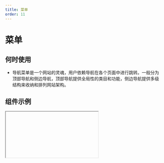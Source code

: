 ```yaml
---
title: 菜单
order: 11
---
```


# 菜单


## 何时使用
* 导航菜单是一个网站的灵魂，用户依赖导航在各个页面中进行跳转。一般分为顶部导航和侧边导航，顶部导航提供全局性的类目和功能，侧边导航提供多级结构来收纳和排列网站架构。
## 组件示例

<Iframe url="https://www.aliwork.com/developer/menu-v2?isRenderNav=false" />

## 组件属性


<AttrTable
  dataSource={[
    {
      attr: '点击菜单项',
      code: 'onItemClick',
      type: 'Function',
      demo: 'function onItemClick(key, item, event) { console.log(key, item, event);}',
      dafault: '',
      desc: '点击菜单项触发的事件',
    },
    {
      attr: '初始打开的子菜单的key值',
      code: 'defaultOpenKeys',
      type: 'String/Array	',
      demo: '["key1"]',
      dafault: '',
      desc: '设置初始打开的子菜单的key值',
    },
    {
      attr: '子菜单打开模式',
      code: 'mode',
      type: 'String',
      demo: '"inline"',
      dafault: '',
      desc: '子菜单打开的模式可选值: "inline", "popup"',
    },
    {
      attr: '触发行为',
      code: 'triggerType',
      type: 'String',
      demo: '"click"',
      dafault: '',
      desc: '子菜单打开的触发行为可选值: "click", "hover"',
    },
    {
      attr: '展开内连子菜单的模式',
      code: 'openMode',
      type: 'String',
      demo: '"multiple"',
      dafault: '',
      desc: '展开内连子菜单的模式，同时可以展开一个子菜单还是多个子菜单，该属性仅在 mode 为 inline 时生效可选值: "single", "multiple"',
    },
    {
      attr: '初始选中菜单项的key值',
      code: 'defaultSelectedKeys',
      type: 'String/Array',
      demo: '["key1-1"]',
      dafault: '',
      desc: '设置初始选中菜单项的key值',
    },
    {
      attr: '选中或取消选中菜单项',
      code: 'onSelect',
      type: 'Function',
      demo: 'function onSelect(selectedKeys, extraObj) { console.log(selectedKeys, extraObj);}	',
      dafault: '',
      desc: '选中或取消选中菜单项时触发的事件',
    },
    {
      attr: '选择模式',
      code: 'selectMode',
      type: 'String',
      demo: '"single"',
      dafault: '',
      desc: '可选值: "single", "multiple","false"',
    },
    {
      attr: '展示方向',
      code: 'direction',
      type: 'String',
      demo: '"ver"',
      dafault: '',
      desc: '可选值: "ver", "hoz"',
    },
    {
      attr: 'Header插槽',
      code: 'header',
      type: 'String',
      demo: '"header内容"',
      dafault: '',
      desc: '设置Header插槽',
    },
    {
      attr: 'Footer插槽',
      code: 'footer',
      type: 'String',
      demo: '"footer内容"',
      dafault: '',
      desc: '设置Footer插槽',
    },
    {
      attr: '是否自动获得焦点',
      code: 'autoFocus',
      type: 'Boolean',
      demo: 'false',
      dafault: '',
      desc: '可选值:true,false',
    }
  ]}
/>


